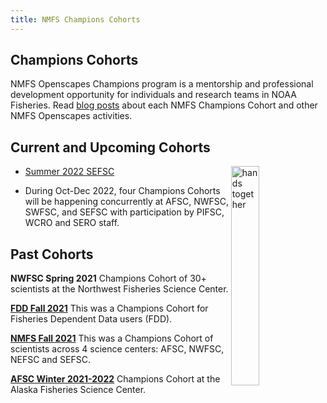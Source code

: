 ```yaml
---
title: NMFS Champions Cohorts
---
```


## Champions Cohorts

NMFS Openscapes Champions program is a mentorship and professional development opportunity for individuals and research teams in NOAA Fisheries. Read [blog posts](https://www.openscapes.org/tags/noaa-fisheries/) about each NMFS Champions Cohort and other NMFS Openscapes activities.


## Current and Upcoming Cohorts

<img src="../images/fall2022openscapes.png" alt="hands together" style="float:right;width:30%;">

* [Summer 2022 SEFSC](SEFSC-sum2022.html)

* During Oct-Dec 2022, four Champions Cohorts will be happening concurrently at AFSC, NWFSC, SWFSC, and SEFSC with participation by PIFSC, WCRO and SERO staff. 

## Past Cohorts

**NWFSC Spring 2021** Champions Cohort of 30+ scientists at the Northwest Fisheries Science Center.

**[FDD Fall 2021](https://github.com/Openscapes/2021-fdd)** This was a Champions Cohort for Fisheries Dependent Data users (FDD).

**[NMFS Fall 2021](https://github.com/Openscapes/2021-nmfs)** This was a Champions Cohort of scientists across 4 science centers: AFSC, NWFSC, NEFSC and SEFSC.

**[AFSC Winter 2021-2022](AFSC-win2021.html)** Champions Cohort at the Alaska Fisheries Science Center.



